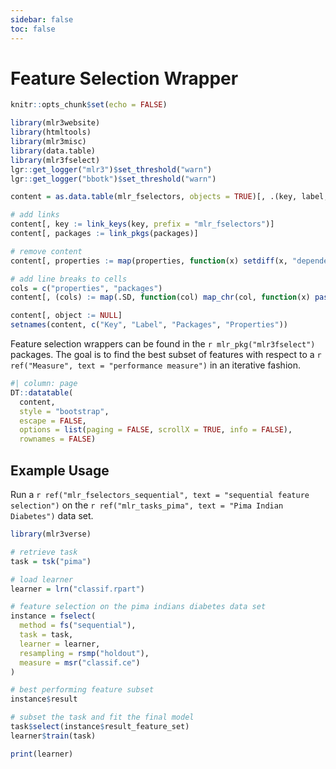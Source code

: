```yaml
---
sidebar: false
toc: false
---
```


# Feature Selection Wrapper

```r
knitr::opts_chunk$set(echo = FALSE)

library(mlr3website)
library(htmltools)
library(mlr3misc)
library(data.table)
library(mlr3fselect)
lgr::get_logger("mlr3")$set_threshold("warn")
lgr::get_logger("bbotk")$set_threshold("warn")

content = as.data.table(mlr_fselectors, objects = TRUE)[, .(key, label, packages, properties, object)]

# add links
content[, key := link_keys(key, prefix = "mlr_fselectors")]
content[, packages := link_pkgs(packages)]

# remove content
content[, properties := map(properties, function(x) setdiff(x, "dependencies"))]

# add line breaks to cells
cols = c("properties", "packages")
content[, (cols) := map(.SD, function(col) map_chr(col, function(x) paste0(x, collapse = "<br/>"))), .SDcols = cols]

content[, object := NULL]
setnames(content, c("Key", "Label", "Packages", "Properties"))
```

Feature selection wrappers can be found in the `r mlr_pkg("mlr3fselect")` packages.
The goal is to find the best subset of features with respect to a `r ref("Measure", text = "performance measure")` in an iterative fashion.

```r
#| column: page
DT::datatable(
  content,
  style = "bootstrap",
  escape = FALSE,
  options = list(paging = FALSE, scrollX = TRUE, info = FALSE),
  rownames = FALSE)
```

## Example Usage

Run a `r ref("mlr_fselectors_sequential", text = "sequential feature selection")` on the `r ref("mlr_tasks_pima", text = "Pima Indian Diabetes")` data set.

```r
library(mlr3verse)

# retrieve task
task = tsk("pima")

# load learner
learner = lrn("classif.rpart")

# feature selection on the pima indians diabetes data set
instance = fselect(
  method = fs("sequential"),
  task = task,
  learner = learner,
  resampling = rsmp("holdout"),
  measure = msr("classif.ce")
)

# best performing feature subset
instance$result

# subset the task and fit the final model
task$select(instance$result_feature_set)
learner$train(task)

print(learner)
```
